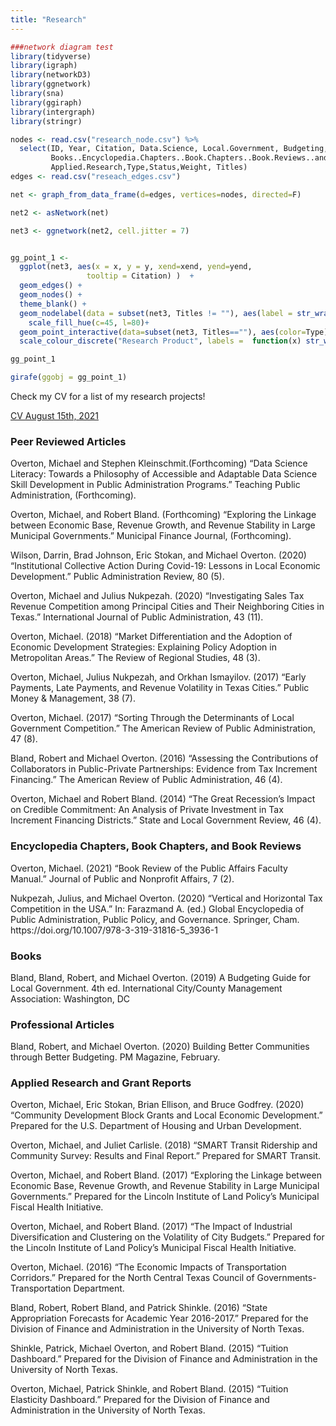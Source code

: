 ```yaml
---
title: "Research"
---
```

```r



###network diagram test
library(tidyverse)
library(igraph)
library(networkD3)
library(ggnetwork)
library(sna)
library(ggiraph)
library(intergraph)
library(stringr)

nodes <- read.csv("research_node.csv") %>%
  select(ID, Year, Citation, Data.Science, Local.Government, Budgeting,Peer.Reviewed,
         Books..Encyclopedia.Chapters..Book.Chapters..Book.Reviews..and.Professional.Articles,
         Applied.Research,Type,Status,Weight, Titles)
edges <- read.csv("reseach_edges.csv")

net <- graph_from_data_frame(d=edges, vertices=nodes, directed=F)

net2 <- asNetwork(net)

net3 <- ggnetwork(net2, cell.jitter = 7)


gg_point_1 <- 
  ggplot(net3, aes(x = x, y = y, xend=xend, yend=yend, 
                 tooltip = Citation) )  +
  geom_edges() +
  geom_nodes() +
  theme_blank() +
  geom_nodelabel(data = subset(net3, Titles != ""), aes(label = str_wrap(Titles, width = 10), lineheight =.75), fontface = "bold")+
    scale_fill_hue(c=45, l=80)+
  geom_point_interactive(data=subset(net3, Titles==""), aes(color=Type), size = 5) + 
  scale_colour_discrete("Research Product", labels =  function(x) str_wrap(x, width = 30)) #this make the node interactive

gg_point_1

```
```r

girafe(ggobj = gg_point_1) 

```
Check my CV for a list of my research projects!

[CV August 15th, 2021](https://drive.google.com/file/d/1yIxK0g89FBT0oqC8ZvaDw_9B9XE3ddry/view?usp=sharing)

### Peer Reviewed Articles

Overton, Michael and Stephen Kleinschmit.(Forthcoming) "Data Science Literacy: Towards a Philosophy of Accessible and Adaptable Data Science Skill Development in Public Administration Programs." Teaching Public Administration, (Forthcoming).

Overton, Michael, and Robert Bland. (Forthcoming) “Exploring the Linkage between Economic Base, Revenue Growth, and Revenue Stability in Large Municipal Governments.” Municipal Finance Journal, (Forthcoming).

Wilson, Darrin, Brad Johnson, Eric Stokan, and Michael Overton. (2020) “Institutional Collective Action During Covid-19: Lessons in Local Economic Development.” Public Administration Review, 80 (5).

Overton, Michael and Julius Nukpezah. (2020) “Investigating Sales Tax Revenue Competition among Principal Cities and Their Neighboring Cities in Texas.” International Journal of Public Administration, 43 (11).

Overton, Michael. (2018) “Market Differentiation and the Adoption of Economic Development Strategies: Explaining Policy Adoption in Metropolitan Areas.” The Review of Regional Studies, 48 (3).

Overton, Michael, Julius Nukpezah, and Orkhan Ismayilov. (2017) “Early Payments, Late Payments, and Revenue Volatility in Texas Cities.” Public Money & Management, 38 (7).

Overton, Michael. (2017) “Sorting Through the Determinants of Local Government Competition.” The American Review of Public Administration, 47 (8).

Bland, Robert and Michael Overton. (2016) “Assessing the Contributions of Collaborators in Public-Private Partnerships: Evidence from Tax Increment Financing.” The American Review of Public Administration, 46 (4).

Overton, Michael and Robert Bland. (2014) “The Great Recession’s Impact on Credible Commitment: An Analysis of Private Investment in Tax Increment Financing Districts.” State and Local Government Review, 46 (4).

### Encyclopedia Chapters, Book Chapters, and Book Reviews

Overton, Michael. (2021) “Book Review of the Public Affairs Faculty Manual.” Journal of Public and Nonprofit Affairs, 7 (2).

Nukpezah, Julius, and Michael Overton. (2020) “Vertical and Horizontal Tax Competition in the USA.” In: Farazmand A. (ed.) Global Encyclopedia of Public Administration, Public Policy, and Governance. Springer, Cham. https://doi.org/10.1007/978-3-319-31816-5_3936-1

### Books

Bland, Bland, Robert, and Michael Overton. (2019) A Budgeting Guide for Local Government. 4th ed. International City/County Management Association: Washington, DC

### Professional Articles

Bland, Robert, and Michael Overton. (2020) Building Better Communities through Better Budgeting. PM Magazine, February.

### Applied Research and Grant Reports

Overton, Michael, Eric Stokan, Brian Ellison, and Bruce Godfrey. (2020) “Community Development Block Grants and Local Economic Development.” Prepared for the U.S. Department of Housing and Urban Development.

Overton, Michael, and Juliet Carlisle. (2018) “SMART Transit Ridership and Community Survey: Results and Final Report.” Prepared for SMART Transit.

Overton, Michael, and Robert Bland. (2017) “Exploring the Linkage between Economic Base, Revenue Growth, and Revenue Stability in Large Municipal Governments.” Prepared for the Lincoln Institute of Land Policy’s Municipal Fiscal Health Initiative.

Overton, Michael, and Robert Bland. (2017) “The Impact of Industrial Diversification and Clustering on the Volatility of City Budgets.” Prepared for the Lincoln Institute of Land Policy’s Municipal Fiscal Health Initiative.

Overton, Michael. (2016) “The Economic Impacts of Transportation Corridors.” Prepared for the North Central Texas Council of Governments-Transportation Department.

Bland, Robert, Robert Bland, and Patrick Shinkle. (2016) “State Appropriation Forecasts for Academic Year 2016-2017.” Prepared for the Division of Finance and Administration in the University of North Texas.

Shinkle, Patrick, Michael Overton, and Robert Bland. (2015) “Tuition Dashboard.” Prepared for the Division of Finance and Administration in the University of North Texas.

Overton, Michael, Patrick Shinkle, and Robert Bland. (2015) “Tuition Elasticity Dashboard.” Prepared for the Division of Finance and Administration in the University of North Texas.



